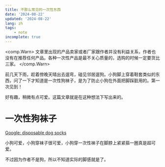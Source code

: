 ```yaml
---
title: 不那么常见的一次性东西
date: '2024-08-22'
updated: '2024-08-22'
lang: zh
tags:
    - note
incomplete: true
---
```


<comp.Warn>
    文章里出现的产品卖家或者厂家跟作者并没有利益关系，作者也没有在推荐任何产品。各种一次性产品是最不关心质量的，选购的时候一定要货比三家。
</comp.Warn>

前几天下雨，趁着傍晚天晴出去遛弯，碰见邻居遛狗。小狗脚上穿着鞋套类似的东西，问了一下才知道是一次性狗袜子，是为了防止小狗在外面把脚踩脏用的。第一次见到！

好有趣，稍微有点可爱。这篇文章就是在这种想法下写出来的。


# 一次性狗袜子

[Google: disposable dog socks](https://www.google.com/search?q=disposable+dog+socks)

小狗可爱，小狗穿袜子很可爱，小狗穿一次性袜子在脚脖上紧紧箍一圈真是超可爱。

<div class="grid lg:grid-cols-2 gap-2">
    <comp.Pic
        src="./pawpawdear.com_1.webp"
        alt="Corgi with socks"
        caption="Ref: https://www.pawpawdear.com/en-us/products/disposable-dog-socks-shoes-10-per-pack"
    />
    <comp.Pic
        src="./pawpawdear.com_2.webp"
        alt="Some unknown specie of dog"
        caption="Ref: https://www.pawpawdear.com/en-us/products/disposable-dog-socks-shoes-10-per-pack"
    />
    <comp.Pic
        src="./amazon_1.avif"
        alt="Shiba with socks"
        caption="Is this AI? Ref: https://www.amazon.co.jp/20枚入り-ドッグブーツ-ドッグシューズ-粘着テープ付き-アウトドア/dp/B0D25B9311"
    />
</div>

不过因为作者不是狗，所以不知道实际的脚感就是了。
